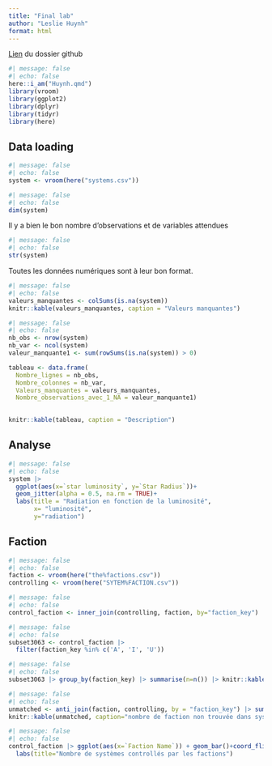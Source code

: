 ```yaml
---
title: "Final lab"
author: "Leslie Huynh"
format: html
---
```

[Lien](https://github.com/leslie3001/battletech.git) du dossier github 

```r
#| message: false
#| echo: false
here::i_am("Huynh.qmd")
library(vroom)
library(ggplot2)
library(dplyr)
library(tidyr)
library(here)
```

## Data loading 
```r
#| message: false
#| echo: false
system <- vroom(here("systems.csv"))
```

```r
#| message: false
#| echo: false
dim(system)
```
Il y a bien le bon nombre d'observations et de variables attendues
```r
#| message: false
#| echo: false
str(system)
```
Toutes les données numériques sont à leur bon format.


```r
#| message: false
#| echo: false
valeurs_manquantes <- colSums(is.na(system))
knitr::kable(valeurs_manquantes, caption = "Valeurs manquantes")
```

```r
#| message: false
#| echo: false
nb_obs <- nrow(system)
nb_var <- ncol(system)
valeur_manquante1 <- sum(rowSums(is.na(system)) > 0)

tableau <- data.frame(
  Nombre_lignes = nb_obs,
  Nombre_colonnes = nb_var,
  Valeurs_manquantes = valeurs_manquantes,
  Nombre_observations_avec_1_NA = valeur_manquante1)
  

knitr::kable(tableau, caption = "Description")

```
## Analyse
```r
#| message: false
#| echo: false
system |> 
  ggplot(aes(x=`star luminosity`, y=`Star Radius`))+
  geom_jitter(alpha = 0.5, na.rm = TRUE)+
  labs(title = "Radiation en fonction de la luminosité",
       x= "luminosité",
       y="radiation")
```
## Faction
```r
#| message: false
#| echo: false
faction <- vroom(here("the%factions.csv"))
controlling <- vroom(here("SYTEM%FACTION.csv"))
```


```r
#| message: false
#| echo: false
control_faction <- inner_join(controlling, faction, by="faction_key")
```


```r
#| message: false
#| echo: false
subset3063 <- control_faction |>
  filter(faction_key %in% c('A', 'I', 'U'))
```

```r
#| message: false
#| echo: false
subset3063 |> group_by(faction_key) |> summarise(n=n()) |> knitr::kable(caption="Nombre de systemes abandonné, independant et non découvert")
```

```r
#| message: false
#| echo: false
unmatched <- anti_join(faction, controlling, by = "faction_key") |> summarise(n=n())
knitr::kable(unmatched, caption="nombre de faction non trouvée dans system%faction")
```

```r
#| message: false
#| echo: false
control_faction |> ggplot(aes(x=`Faction Name`)) + geom_bar()+coord_flip()+
  labs(title="Nombre de systèmes controllés par les factions")
```


